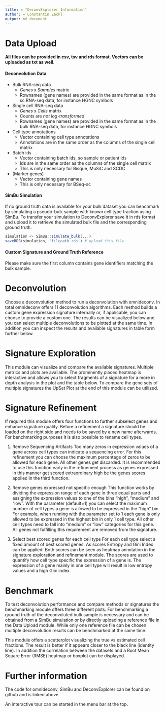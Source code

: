 ```yaml
---
title: = "DeconvExplorer Information"
author: = Constantin Zackl
output: md_document
--- 
```


# Data Upload
**All files can be provided in csv, tsv and rds format. Vectors can be uploaded as txt as well.**

#### Deconvolution Data
* Bulk RNA-seq data
    - *Genes* x *Samples* matrix
    - Rownames (gene names) are provided in the same format as in the sc RNA-seq data, for instance HGNC symbols
* Single cell RNA-seq data
    - *Genes* x *Cells* matrix 
    - Counts are *not log-transformed*
    - Rownames (gene names) are provided in the same format as in the bulk RNA-seq data, for instance HGNC symbols
* Cell type annotations
    - Vector containing cell type annotations
    - Annotations are in the same order as the columns of the single cell matrix
* Batch ids
    - Vector containing batch ids, so sample or patient ids
    - Ids are in the same order as the columns of the single cell matrix
    - This is only necessary for Bisque, MuSiC and SCDC
* (Marker genes)
    - Vector containing gene names
    - This is only necessary for BSeq-sc
  
    
#### SimBu Simulation 
If no ground truth data is available for your bulk dataset you can benchmark by simulating 
a pseudo-bulk sample with known cell type fraction using SimBu. To transfer your simulation to DeconvExplorer save it in rds format and upload it to retrieve the simulated bulk file and the corresponding ground truth. 

```r
simulation <- SimBu::simulate_bulk(...)
saveRDS(simulation, 'filepath.rds') # upload this file
```


#### Custom Signature and Ground Truth Reference
Please make sure the first column contains gene identifiers matching the bulk sample. 

# Deconvolution 
Choose a deconvolution method to run a deconvolution with omnideconv. In total omnideconv offers 11 deconvolution algorithms. Each method builds a custom gene expression signature internally or, if applicable, you can choose to provide a custom one. The results can be visualized below and you can select multiple deconvolutions to be plotted at the same time. In addition you can inspect the results and available signatures in table form further below. 

# Signature Exploration

This module can visualize and compare the available signatures. Multiple
metrics and plots are available. The prominently placed heatmap is
interactive and allows you to select fragments of a signature for a more
in depth analysis in the plot and the table below. To compare the gene
sets of multiple signatures the UpSet Plot at the end of this module can
be utilized.

# Signature Refinement 
If required this module offers four functions to further subselect genes and enhance 
signature quality. Before a refinement a signature should be loaded on the right side and 
needs to be saved by a new name afterwards. For benchmarking purposes it is also possible 
to rename cell types. 

1. Remove Sequencing Artifacts
   Too many zeros in expression values of a gene across cell types can indicate a 
   sequencing error. For this refinement you can choose the maximum percentage of zeros 
   to be allowed for each gene. All other genes get discarded. It is recommended to use this 
   function early in the refinement process as genes expressed in this manner get scored 
   extraordinary high be the genes scores applied in the third function.
   
2. Remove genes expressed not specific enough
   This function works by dividing the expression range of each gene in three equal parts and 
   assigning the expression values to one of the bins "high", "medium" and "low". With the 
   parameter (default=1) you can select the maximum number of cell types a gene is allowed to 
   be expressed in the "high" bin. For example, when running with the parameter set to 1 each gene 
   is only allowed to be expressed in the highest bin in only 1 cell type. All other cell types need 
   to fall into "medium" or "low" categories for this gene. All genes not fulfilling this 
   requirement are removed from the signature. 
  
3. Select best scored genes for each cell type
   For each cell type select a fixed amount of best scored genes. As scores Entropy and Gini Index can be applied. 
   Both scores can be seen as heatmap annotation in the signature exploration and refinement module. 
   The scores are used to quantify how cell type specific the expression of a gene is. The expression of a gene mainly in one 
   cell type will result in low entropy values and a high Gini index. 
   
# Benchmark
To test deconvolution performance and compare methods or signatures the benchmarking module 
offers three different plots. For benchmarking a ground truth of the deconvoluted bulk 
sample is necessary and can be obtained from a SimBu simulation or by directly uploading a reference
file in the Data Upload module. While only one reference file can be chosen multiple 
deconvolution results can be benchmarked at the same time. 

This module offers a scatterplot visualizing the true vs estimated cell fractions. The result is better if it 
appears closer to the black line (identity line). In addition the correlation between the datasets and 
a Root Mean Square Error (RMSE) heatmap or boxplot can be displayed.
   
# Further information 
The code for omnideconv, SimBu and DeconvExplorer can be found on github and is linked above. 

An interactive tour can be started in the menu bar at the top. 
